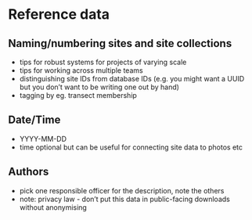 # Reference data

## Naming/numbering sites and site collections

- tips for robust systems for projects of varying scale
- tips for working across multiple teams
- distinguishing site IDs from database IDs (e.g. you might want a UUID but you don't want to be writing one out by hand)
- tagging by eg. transect membership

## Date/Time

- YYYY-MM-DD
- time optional but can be useful for connecting site data to photos etc

## Authors

- pick one responsible officer for the description, note the others
- note: privacy law - don't put this data in public-facing downloads without anonymising
